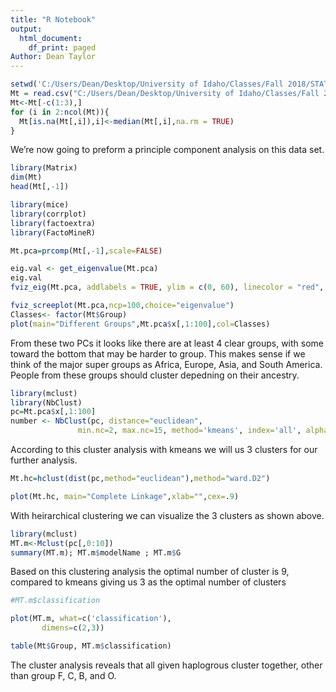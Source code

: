 ---
title: "R Notebook"
output:
  html_document:
    df_print: paged
Author: Dean Taylor
---

```{r}
setwd('C:/Users/Dean/Desktop/University of Idaho/Classes/Fall 2018/STAT 517/Stat517-master/Data')
Mt = read.csv("C:/Users/Dean/Desktop/University of Idaho/Classes/Fall 2018/STAT 517/Stat517-master/Data/Mt1t.mutate.csv", sep = ',', header=T)
Mt<-Mt[-c(1:3),]
for (i in 2:ncol(Mt)){
  Mt[is.na(Mt[,i]),i]<-median(Mt[,i],na.rm = TRUE)
}
```
We're now going to preform a principle component analysis on this data set. 

```{r}
library(Matrix)
dim(Mt)
head(Mt[,-1])

library(mice)
library(corrplot)
library(factoextra)
library(FactoMineR)

Mt.pca=prcomp(Mt[,-1],scale=FALSE)

eig.val <- get_eigenvalue(Mt.pca) 
eig.val
fviz_eig(Mt.pca, addlabels = TRUE, ylim = c(0, 60), linecolor = "red", barfill = "darkblue", barcolor = "darkblue")
```

```{r}
fviz_screeplot(Mt.pca,ncp=100,choice="eigenvalue")
Classes<- factor(Mt$Group)
plot(main="Different Groups",Mt.pca$x[,1:100],col=Classes)

```
From these two PCs it looks like there are at least 4 clear groups, with some toward the bottom that may be harder to group. This makes sense if we think of the major super groups as Africa, Europe, Asia, and South America. People from these groups should cluster depedning on their ancestry. 
```{r}
library(mclust)
library(NbClust)
pc=Mt.pca$x[,1:100]
number <- NbClust(pc, distance="euclidean",
               min.nc=2, max.nc=15, method='kmeans', index='all', alphaBeale = 0.1)
```
According to this cluster analysis with kmeans we will us 3 clusters for our further analysis. 
```{r}
Mt.hc=hclust(dist(pc,method="euclidean"),method="ward.D2")

plot(Mt.hc, main="Complete Linkage",xlab="",cex=.9)
```
With heirarchical clustering we can visualize the 3 clusters as shown above. 
```{r}
library(mclust)
MT.m<-Mclust(pc[,0:10])
summary(MT.m); MT.m$modelName ; MT.m$G
```
Based on this clustering analysis the optimal number of cluster is 9, compared to kmeans giving us 3 as the optimal number of clusters
```{r}
#MT.m$classification

plot(MT.m, what=c('classification'),
       dimens=c(2,3))

table(Mt$Group, MT.m$classification)
```
The cluster analysis reveals that all given haplogrous cluster together, other than group F, C, B, and O. 

